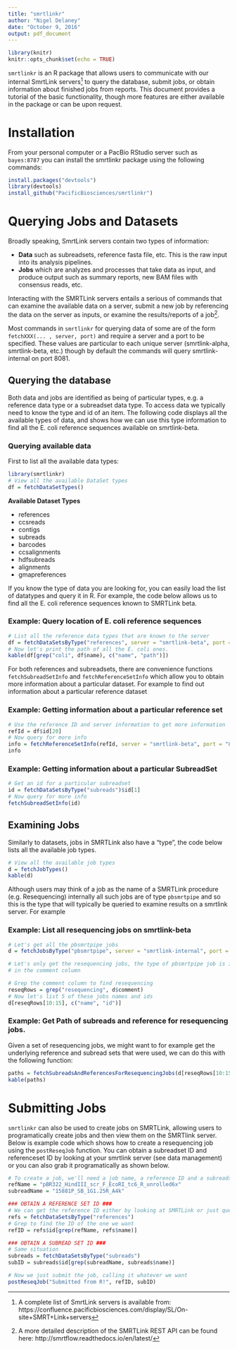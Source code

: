 ```yaml
---
title: "smrtlinkr"
author: "Nigel Delaney"
date: "October 9, 2016"
output: pdf_document
---
```


```r
library(knitr)
knitr::opts_chunk$set(echo = TRUE)
```

`smrtlinkr` is an R package that allows users to communicate with our internal 
SmrtLink servers^[A complete list of SmrtLink
servers is available
from: https://confluence.pacificbiosciences.com/display/SL/On-site+SMRT+Link+servers]
to query the database, submit jobs, or obtain information about finished jobs from 
reports.  This document provides a tutorial of the basic functionality, though 
more features are either available in the package or can be upon request.

# Installation

From your personal computer or a PacBio RStudio server such as `bayes:8787` you 
can install the smrtlinkr package using the following commands:

```r
install.packages("devtools")
library(devtools)
install_github("PacificBiosciences/smrtlinkr")
```

# Querying Jobs and Datasets

Broadly speaking, SmrtLink servers contain two types of information:

* **Data** such as subreadsets, reference fasta file, etc.  This is the raw input into
    its analysis pipelines.
* **Jobs** which are analyzes and processes that take data as input, and produce output
    such as summary reports, new BAM files with consensus reads, etc.
    
Interacting with the SMRTLink servers entails a serious of commands that can 
examine the available data on a server, submit a new job by referencing the data
on the server as inputs, or examine the results/reports of a job^[A more
detailed description of the SMRTLink REST API can be found here:
http://smrtflow.readthedocs.io/en/latest/].

Most commands in `smrtlinkr` for querying data of some are of the form
`fetchXXX(... , server, port)` and require a server and a port to be specified. 
These values are particular to each unique server (smrtlink-alpha,
smrtlink-beta, etc.) though by default the commands will query smrtlink-internal
on port 8081.

## Querying the database

Both data and jobs are identified as being of particular types, e.g. a reference
data type or a subreadset data type.  To access data we typically need to know 
the type and id of an item.  The following code displays all the available types
of data, and shows how we can use this type information to find all the E. coli
reference sequences available on smrtlink-beta.

### Querying available data

First to list all the available data types:

```r
library(smrtlinkr)
# View all the available DataSet types
df = fetchDataSetTypes()
```

**Available Dataset Types**

* references
* ccsreads
* contigs
* subreads
* barcodes
* ccsalignments
* hdfsubreads
* alignments
* gmapreferences


If you know the type of data you are looking for, you can easily load the list
of datatypes and query it in R.  For example, the code below allows us to find 
all the E. coli reference sequences known to SMRTLink beta.

### Example: Query location of E. coli reference sequences

```r
# List all the reference data types that are known to the server
df = fetchDataSetsByType("references", server = "smrtlink-beta", port = 8081)
# Now let's print the path of all the E. coli ones.
kable(df[grep("coli", df$name), c("name", "path")])
```

For both references and subreadsets, there are convenience functions
`fetchSubreadSetInfo` and `fetchReferenceSetInfo` which allow you to obtain more
information about a particular dataset.  For example to find out information
about a particular reference dataset

### Example: Getting information about a particular reference set

```r
# Use the reference ID and server information to get more information
refId = df$id[20]
# Now query for more info
info = fetchReferenceSetInfo(refId, server = "smrtlink-beta", port = "8081")
info
```

### Example: Getting information about a particular SubreadSet

```r
# Get an id for a particular subreadset
id = fetchDataSetsByType("subreads")$id[1]
# Now query for more info
fetchSubreadSetInfo(id)
```


## Examining Jobs

Similarly to datasets, jobs in SMRTLink also have a "type", the code below lists
all the available job types.

```r
# View all the available job types
d = fetchJobTypes()
kable(d)
```

Although users may think of a job as the name of a SMRTLink procedure (e.g. Resequencing) 
internally all such jobs are of type `pbsmrtpipe` and so this is the type that
will typically be queried to examine results on a smrtlink server. For example

### Example: List all resequencing jobs on smrtlink-beta

```r
# Let's get all the pbsmrtpipe jobs
d = fetchJobsByType("pbsmrtpipe", server = "smrtlink-internal", port = 8081)

# Let's only get the resequencing jobs, the type of pbsmrtpipe job is identified
# in the comment column

# Grep the comment column to find resequencing
reseqRows = grep("resequencing", d$comment)
# Now let's list 5 of these jobs names and ids
d[reseqRows[10:15], c("name", "id")]
```

### Example: Get Path of subreads and reference for resequencing jobs.

Given a set of resequencing jobs, we might want to for example get the underlying
reference and subread sets that were used, we can do this with the following 
function:

```r
paths = fetchSubreadsAndReferencesForResequencingJobs(d[reseqRows[10:15], ])
kable(paths)
```


# Submitting Jobs

`smrtlinkr` can also be used to create jobs on SMRTLink, allowing users to
programatically create jobs and then view them on the SMRTlink server.  Below is 
example code which shows how to create a resequencing job using the `postReseqJob`
function.  You can obtain a subreadset ID and referenceset ID by looking at your
smrtlink server (see data management) or you can also grab it programatically as
shown below.

```r
# To create a job, we'll need a job name, a reference ID and a subreadset ID
refName = "pBR322_HindIII_scr_F_EcoRI_tc6_R_unrolled6x"
subreadName = "15881P_SB_1G1.25R_A4k"

### OBTAIN A REFERENCE SET ID ###
# We can get the reference ID either by looking at SMRTLink or just querying here
refs = fetchDataSetsByType("references")
# Grep to find the ID of the one we want
refID = refs$id[grep(refName, refs$name)]

### OBTAIN A SUBREAD SET ID ###
# Same situation
subreads = fetchDataSetsByType("subreads")
subID = subreads$id[grep(subreadName, subreads$name)]

# Now we just submit the job, calling it whatever we want
postReseqJob("Submitted from R!", refID, subID)

```



